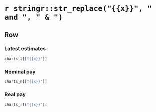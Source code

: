 # `r stringr::str_replace("{{x}}", " and ", " & ")`

## Row  {data-height=350}

### Latest estimates

```r
charts_l[["{{x}}"]]
```

### Nominal pay

```r
charts_n[["{{x}}"]]
```

### Real pay

```r
charts_r[["{{x}}"]]
```
